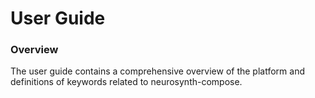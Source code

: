 
# User Guide

### Overview

The user guide contains a comprehensive overview of the platform and definitions of keywords related to neurosynth-compose.

<DocCardList />